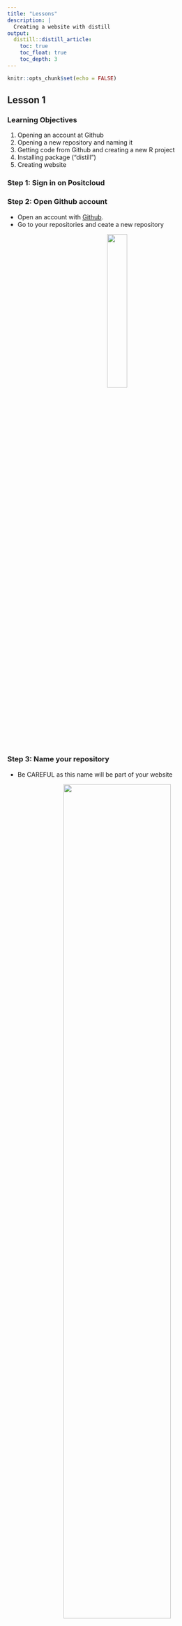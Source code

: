 ```yaml
---
title: "Lessons"
description: |
  Creating a website with distill 
output: 
  distill::distill_article:
    toc: true
    toc_float: true
    toc_depth: 3
---
```


```r
knitr::opts_chunk$set(echo = FALSE)
```

## Lesson 1

### Learning Objectives

1.	Opening an account at Github 
2.	Opening a new repository and naming it
3.	Getting code from Github and creating a new R project
4.	Installing package (“distill”)
5.	Creating website 

### Step 1: Sign in on Positcloud

### Step 2: Open Github account

- Open an account with [Github](https://github.com/).
- Go to your repositories and ceate a new repository

<center>

![](images/Picture20.png){width=30%}

</center>

### Step 3: Name your repository

- Be CAREFUL as this name will be part of your website


<center>

![](images/Picture21.png){width=70%}
</center>

- Add a README file

<center>
![](images/Picture22.png){width=70%}
</center>

### Step 4: Clone repo

- Click on the green code button and copy URL

<center>
![](images/Picture23.png){width=50%}
</center>
### Step 5: New project

- Go to R positcloud and open new project (from Git Repository)

<center>

![](images/Picture24.png){width=50%}
</center>

- Add the code that you copied at Github



### Step 6: Setup R 

- Open Project and change appearance.

**Tools-> global options > Appearance**

- (Optional)If you want to see your changes in R instead of new window

**Tools-> global options > R Markdown > show output preview in "Viewer Pane"**

### Step 7: Install distill

- Close and open project again

-	Install “distill” using this code (type in console)  

```r

install.packages("distill")

```

- click ENTER


![](images/Picture25.png)
 
- Then type this code

```r

library(distill)

```


- click ENTER
 
 
- Go to packages (bottom right window) and check if there is a ‘tick’ next to the distill box

![](images/Picture26.png){width=75%}

### Step 8: Create website

- Copy and paste this code in consule, write the name of your website

```r

create_website(dir = ".", title ="name of your website", gh_pages = TRUE)

```

<center>
![](images/Picture27.png)
</center>
- First change the title of your website and then click “ENTER” to run code

- click **Build** (in top right window) and **then Build Website**

**Your website is now ready to view.**

 We will learn about layouts in the next lesson.



## Lesson 2 

### Learning objectives: 
1)	Find a good layout for your website homepage
2)	Change the title at yml
3)	Add video link and images to pages
4)	Add text on homepage
5)	Add emoji to website

### Step 1: Choose layout
Choose a layout/template from this website 
[Seankross postcards](https://github.com/seankross/postcards)

Add this code to console:  

```r

install.packages("postcards")
```


### Step 2: Delete old index file

- Tick index.rmd in Files tab (bottom right window)

- Delete index.rmd file

### Step 3: Create layout 

Add this code to console with your chosen template name for example:

```r

create_article(file ="index", template= "trestles", package = "postcards")

```

- Click on index.rmd from the Files tab (bottom right window)

- Now go to top left window

-	Copy this code and paste after output in a new line:

```r

site: distill::distill_website


```

<center>
![](images/Picture8.png){width=50%}
</center>

•	This creates the template for the homepage

•	Change title

•	KNIT to see a preview of the homepage

### Step 4: Add images to R

- On your computer desktop make a new folder called "Images".

- Add all the images you want to use.

- Change the folder into a compressed folder. 

- Now in your R Positcloud go to bottom right window and click Upload

- Choose the Images Compressed folder. Now you can use all your pictures in R

### Step 5: Change main picture on your Homepage

- Go to index.rmd

- In the top right window you can see "image:"

- Change image by writing down the name of folder >slash > name of image > dot > format of image. ( in between the speech marks)

<center>
![Example](images/Picture28.png){width=50%}
</center>
- To add picture on any page use this format: 

```r

![title of image](images/name of pic.jpg)

```
 

**Add video (from YouTube) to R**

  - Open a Youtube video
  
  - Click “share” and then “embed” then copy code
  
  - Add code to your page

### Step 6: Writing text on Homepage

- Now add all your info on your Homepage

- Change layout of page using these symbols

- For title (bigger font) use   # biggest  ,## smaller, ### smaller

- For bold use ** before and after **

- For italics use * before and after *

### Step 7: To insert emoji 

- Run this code in console (bottom left window)

```r

install.packages("devtools")

```

- Click ENTER

- then this code: 

```r

devtools::install_github("hadley/emo")

```

- Now you can add emoji like this:

```r

`r emo::ji("smile")` 

```

- For more emoji names visit [this page](https://github.com/hadley/emo)


- click **Build** (in top right window) and **then Build Website**



## Lesson 3 

### Learning objectives: 
1)	Add new pages to your website
2)	Add icons to buttons
3)	Push changes to Github

### Step 1: Adding more pages to your website

- Go to site.yml

- Now copy ( text and href) of ‘about’

- Paste underneath and rename it

EXAMPLE:

![](images/Picture30.png){width=40%}

- Use this code to make new page 

```r

create_article("name")
```

- The name you use needs to be exactly the same as "href" name
 
- Write the title  of this page in the top left window
 
 **KNIT**
 
### Step 2: Add icons to buttons
 
- Go to index.rmd file

- In the top left window now change the code from "label" like this

```r

  - label: '<i class="fab fa-twitter"></i> Twitter'
    url: 'https://twitter.com/R_Girls_School target="_blank"'
  - label: '<i class="fab fa-github"></i> GitHub'
    url: 'https://github.com/R-Girls target="_blank"'
  - label: '<i class="fas fa-envelope"></i> Contact Us'
    url: "mailto:maryam.nawaz@greenoak.bham.sch.uk"

```
 
- Now **Knit** and see changes

- "Target=_blank" makes sure that the link opens in a new tab (window)

- For more icons-> Go to [website](https://fontawesome.com/search), search and copy code between the <> marks

- Keep clicking **Knit** to see changes

- Click **Build** (in top right window) and **then Build Website**

### Step 3:  To push to Github (going ONLINE)

- Enter the following code in console

```r

install.packages("usethis")

```

- click ENTER

- Now enter this code into console using your login details with Github

```r

usethis::use_git_config(user.name= "your user name",user.email= "your email")

```

- Enter in console 

```r
usethis::create_github_token()

```

and get token from Github (90 days)

- Now paste this code into console

```r

gitcreds::gitcreds_set()
```

- **Enter password or token:** insert password here

- Save this code somewhere as you might need it again later.

- Now go to Git ( top right window) -> click on **commit**

- Tick all the boxes 

- Add a message and click **commit** ->  and then Click **push**

- Your website should have updated on Github. Go to check on Github.com

**On Github website:**

Go to settings -> Pages -> change branch main to /docs

<center>
![](images/Picture33.png){width=50%}
</center>

**Then view your website as its ONLINE now.**

## Lesson 4 
### Learning objectives: 
1)	Create a css file for theme
2)	Import google fonts
3)	Import colours for layout

### Stage 1: Create new theme -> css file

- Add this code to console   

```r

create_theme("my-theme")

```

- On _site.yml add line of code after output_dir: 

```r

theme: my_theme.css

```

![](images/Picture14.png){width=40%}

### Step 2: Change your font

- Import google fonts from this [website](https://fonts.google.com/)

- Search for fav font and select @import 

- Copy the code in between the style tags < style>

- Now add at the top of css file all the fonts you want to use. Customise !!!!

![](images/Picture32.png){width=50%}

![Example](images/Picture16.png){width=60%}

- Always **knit** to see changes until you are happy with font type and size

### Step 3: Choose color palette     

- Go to [coolers website](https://coolors.co/)

- Make a palette and download for later use.

- You can lock colors you like or press space bar for new colors

- You can export to pdf (HEX and RGB)

![](images/Picture17.png) 

- To make changes go to your css file :

**Example**
- Title size = 28px (How big do you want the title to be?)

- Text color = What colour do you want the text to be?

- Text size = 28px (size of text)

- Hover color = white (when you move mouse over the writing what colour should it change into)

- Background color = #C34A79  (The colour of the banner)

  
### Step 4: Saving Changes

After making all the changes you want save on github

- click **Build** (in top right window) and **then Build Website**

- Commit- push to save on website as mentioned above



## Lesson 5
### Learning objectives: 
1)	Changing the font colours
2)	Change button colours
3)	Include a navigation bar
4)	Add table of contents

### Step 1: Change colour of biggest font

Copy this code at the bottom of css file

```r


h1 {
	  color: #C34A79;
	  font-size: 36px;
	}
```

Now you can change the colour and font size of your biggest font on website

### Step2: To change button colours

Copy this code underneath

```r
  .btn-outline-dark {
	    background-color: transparent; 
	    color: rgba(195, 74, 121);
	    border: 1px solid;
	    border-color: rgba(195, 74, 121);
	}
	

	.btn-outline-dark:hover {
	    background-color: rgba(195, 74, 121);
	    border-color: rgba(195, 74, 121);
	    color: white;
	}

```


- Now you change colours of button using coolers.co website.

- Also look at [R Grilsgithub](https://github.com/R-Girls/website/blob/main/rgirls-theme.css) for further codes.


### Step 3: Menu bar (dropdown)

- Go to _site.yml

- The menu argument allows you to add dropdown options in the header

- 	Make sure the spaces are properly formatted or you’ll get an error (even one tab off on menu as example)

- Note: the links won’t work yet because we haven’t created the pages yet


![Example](images/Picture18.png){width=75%}

### Step 4: Add table of contents

- Add this code at the top of your page


```r
    toc: true
    toc_depth: 3
    toc_float: true

```


- toc means table of content

- toc_depth is the the differet levels of headers you used

![](images/Picture34.png){width=50%}

- click **Build** (in top right window) and **then Build Website**

- Push all changes to Github

**Hope you enjoyed making your new website with R `r emo::ji("smile")`**
